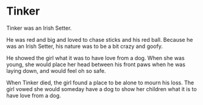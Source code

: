 # Tinker

Tinker was an Irish Setter.

He was red and big and loved to chase sticks and his red ball.
Because he was an Irish Setter, his nature was to be a bit crazy and goofy.

He showed the girl what it was to have love from a dog.
When she was young, she would place her head between his front paws when he was laying down, and would feel oh so safe.

When Tinker died, the girl found a place to be alone to mourn his loss.
The girl vowed she would someday have a dog to show her children what it is to have love from a dog.
